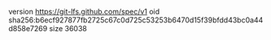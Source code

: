 version https://git-lfs.github.com/spec/v1
oid sha256:b6ecf927877fb2725c67c0d725c53253b6470d15f39bfdd43bc0a44d858e7269
size 36038
